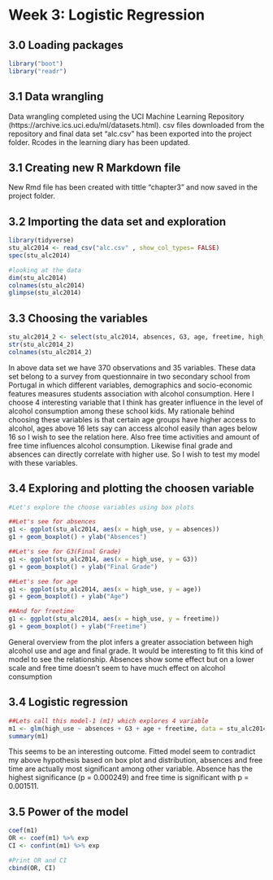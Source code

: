# Week 3: Logistic Regression

## 3.0 Loading packages

```r
library("boot")
library("readr")
```

## 3.1 Data wrangling

Data wrangling completed using the UCI Machine Learning Repository (https://archive.ics.uci.edu/ml/datasets.html). csv files downloaded from the repository and final data set "alc.csv" has been exported into the project folder. Rcodes in the learning diary has been updated. 

## 3.1 Creating new R Markdown file

New Rmd file has been created with tittle "chapter3" and now saved in the project folder.

## 3.2 Importing the data set and exploration

```r
library(tidyverse)
stu_alc2014 <- read_csv("alc.csv" , show_col_types= FALSE)
spec(stu_alc2014)

#looking at the data
dim(stu_alc2014)
colnames(stu_alc2014)
glimpse(stu_alc2014)
```
## 3.3 Choosing the variables 

```r
stu_alc2014_2 <- select(stu_alc2014, absences, G3, age, freetime, high_use)
str(stu_alc2014_2)
colnames(stu_alc2014_2)
```
In above data set we have 370 observations and 35 variables. These data set belong to a survey from questionnaire in two secondary school from Portugal in which different variables, demographics and socio-economic features measures students association with alcohol consumption. Here I choose 4 interesting variable that I think has greater influence in the level of alcohol consumption among these school kids. 
My rationale behind choosing these variables is that certain age groups have higher access to alcohol, ages above 16 lets say can access alcohol easily than ages below 16 so I wish to see the relation here. Also free time activities and amount of free time influences alcohol consumption. Likewise final grade and absences can directly correlate with higher use. So I wish to test my model with these variables.

## 3.4 Exploring and plotting the choosen variable

```r
#Let's explore the choose variables using box plots

##Let's see for absences
g1 <- ggplot(stu_alc2014, aes(x = high_use, y = absences))
g1 + geom_boxplot() + ylab("Absences")

##Let's see for G3(Final Grade)
g1 <- ggplot(stu_alc2014, aes(x = high_use, y = G3))
g1 + geom_boxplot() + ylab("Final Grade")

##Let's see for age
g1 <- ggplot(stu_alc2014, aes(x = high_use, y = age))
g1 + geom_boxplot() + ylab("Age")

##And for freetime
g1 <- ggplot(stu_alc2014, aes(x = high_use, y = freetime))
g1 + geom_boxplot() + ylab("Freetime")

```
General overview from the plot infers a greater association between high alcohol use and age and final grade. It would be interesting to fit this kind of model to see the relationship. Absences show some effect but on a lower scale and free time doesn't seem to have much effect on alcohol consumption


## 3.4 Logistic regression 

```r
##Lets call this model-1 (m1) which explores 4 variable
m1 <- glm(high_use ~ absences + G3 + age + freetime, data = stu_alc2014_2, family = "binomial")
summary(m1)
```
This seems to be an interesting outcome. Fitted model seem to contradict my above hypothesis based on box plot and distribution, absences and free time are actually most significant among other variable. Absence has the highest significance (p = 0.000249) and free time is significant with p = 0.001511. 

## 3.5 Power of the model 

```r
coef(m1)
OR <- coef(m1) %>% exp
CI <- confint(m1) %>% exp

#Print OR and CI 
cbind(OR, CI)
```



